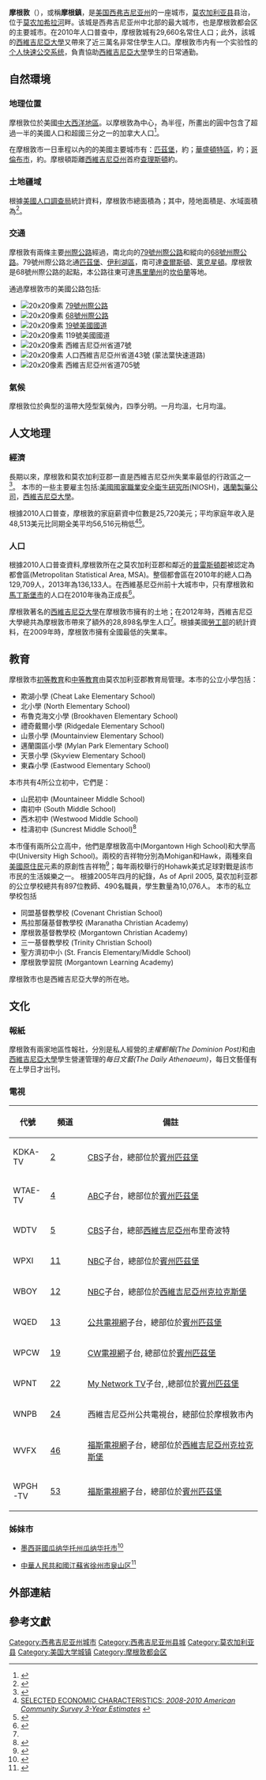 {{noteTA
|G1=PP
|G2=USState
}}
{{Infobox City
|chinese_name             = 摩根敦
|official_name            = {{lang|en|City of Morgantown, West Virginia}}
|image_skyline            = BeechurstPRT.jpg
|imagesize                = 250px
|image_caption            = 摩根敦下城区
|image_map                = WVMap-doton-Morgantown.PNG
|mapsize                  = 250px
|subdivision_type         = [[国家列表|国家]]
|subdivision_type1        = [[美国行政区划|州]]
|subdivision_type2        = [[郡|郡]]
|subdivision_name         = [[美国|美国]]
|subdivision_name1        = [[西弗吉尼亚州|西弗吉尼亚州]]
|subdivision_name2        = [[莫农加利亚县|莫农加利亚县]]
|leader_title1            = [[市長|市長]]
|leader_name1             = 馬諦·山伯格 (Marti Shamberger)
|leader_title2            = [[市執政官|市執政官]]
|leader_name2             = 傑夫·米柯斯基 (Jeff Mikorski)
|leader_title3            = [[市議會|市議會]]
|leader_name3             = {{Collapsible list
 |title = 議會成員
 |frame_style = border:none; padding: 0;
 |list_style  = text-align:left;display:none;
 |1  = 榮恩·班恩 (Ron Bane)
 |2  = 比爾·卡韋茨基 (Bill Kawecki) 
 |3  = 韋斯·諾根 (Wes Nugent) 
 |4  = 珍妮佛·賽林 (Jennifer Selin)
 |5  = 馬諦·山伯格 (Marti Shamberger)
 |6  = 傑·雷德蒙 (Jay Redmond)
 |7  = 南西·甘斯 (Nancy Ganz)
}}
|established_title        = 建城
|established_date         = 1772年
|established_title1 = 设市
|established_date1  = 1810年
|area_total_sq_mi         = 10.1
|area_total      = 26.2
|area_land_sq_mi          = 9.8
|area_land        = 25.4
|area_water_sq_mi         = 0.3
|area_water       = 0.8
|area_water_percent       = 3.16
|population_as_of         = 2006年
|population_total         = 28654
|population_density   = 1056.2
|population_density_sq_mi = 2736.0
|timezone                 = EST
|utc_offset               = -5
|timezone_DST             = EDT
|utc_offset_DST           = -4
|latd = 39 |latm = 38 |lats = 1 |latNS = N
|longd = 79 |longm = 57 |longs = 2 |longEW = W
|elevation_m              = 293
|elevation_ft             = 960
|postal_code_type         = [[美国邮区编号|美国邮区编号]]
|postal_code              = 26501-26508
|area_code                = 304
|website                  = http://www.morgantown.com/
}}
'''摩根敦'''（{{lang-en|Morgantown}}），或稱'''摩根鎮'''，是[[美国|美国]][[西弗吉尼亚州|西弗吉尼亚州]]的一座城市，[[莫农加利亚县|莫农加利亚县]]县治，位于[[莫农加希拉河|莫农加希拉河]]畔。该城是西弗吉尼亚州中北部的最大城市，也是摩根敦都会区的主要城市。在2010年人口普查中，摩根敦城有29,660名常住人口；此外，該城的[[西維吉尼亞大學|西維吉尼亞大學]]又帶來了近三萬名非常住學生人口。摩根敦市内有一个实验性的[[摩根敦个人快速公交|个人快速公交系统]]，負責協助[[西維吉尼亞大學|西維吉尼亞大學]]學生的日常通勤。

== 自然環境 ==
=== 地理位置 ===
摩根敦位於美國[[中大西洋地区|中大西洋地區]]。以摩根敦為中心，{{convert|500|mi|abbr=on}}為半徑，所畫出的圓中包含了超過一半的美國人口和超國三分之一的加拿大人口<ref>{{Cite web|url=http://www.morgantownwv.gov/about/location/|title=Location: City of Morgantown, WV official website|accessdate=2017-01-23|author=|date=|work=www.morgantownwv.gov|publisher=|language=en-US|deadurl=yes|archiveurl=https://web.archive.org/web/20170215101722/http://www.morgantownwv.gov/about/location/|archivedate=2017-02-15}}</ref>。

在摩根敦市一日車程以內的的美國主要城市有：[[匹茲堡|匹茲堡]]，約{{convert|121|km}}；[[華盛頓特區|華盛頓特區]]，約{{convert|335|km|abbr=on}}；[[哥倫布_(俄亥俄州)|哥倫布市]]，約{{convert|328|km|abbr=on}}。摩根頓距離[[西維吉尼亞州|西維吉尼亞州]]首府[[查尔斯顿_(西弗吉尼亚州)|查理斯頓]]約{{convert|250|km|abbr=on}}。

=== 土地疆域 ===
根據[[美國人口調查局|美國人口調查局]]統計資料，摩根敦市總面積為{{convert|10.62|sqmi|sqkm|2}}；其中，陸地面積是{{convert|10.17|sqmi|sqkm|2}}、水域面積為{{convert|0.45|sqmi|sqkm|2}}<ref name="Gazetteer files">{{cite web |title=US Gazetteer files 2010 |url=http://www.census.gov/geo/www/gazetteer/files/Gaz_places_national.txt |publisher=[[United_States_Census_Bureau|United States Census Bureau]] |accessdate=2013-01-24 |deadurl=yes |archiveurl=https://www.webcitation.org/64vfLAeJ2?url=http://www.census.gov/geo/www/gazetteer/files/Gaz_places_national.txt |archivedate=2012-01-24 |df= }}</ref>。

=== 交通 ===
摩根敦有兩條主要[[州際公路系統|州際公路]]經過，南北向的[[79号州际公路|79號州際公路]]和縱向的[[68号州际公路|68號州際公路]]。79號州際公路北通[[匹兹堡|匹茲堡]]、[[伊利湖|伊利湖區]]，南可達[[查尔斯顿_(西弗吉尼亚州)|查爾斯頓]]、[[列克星敦_(肯塔基州)|萊克星頓]]。摩根敦是68號州際公路的起點，本公路往東可達[[马里兰州|馬里蘭州]]的[[坎伯蘭_(馬里蘭州)|坎伯蘭]]等地。

通過摩根敦市的美國公路包括:
* [[File:I-79.svg|20x20像素]] [[79号州际公路|79號州際公路]]
* [[File:I-68.svg|20x20像素]] [[68号州际公路|68號州際公路]]
* [[File:US_19.svg|20x20像素]] [[19号美国国道|19號美國國道]]
* [[File:US_119.svg|20x20像素]] 119號美國國道
* [[File:WV-7.svg|20x20像素]] 西維吉尼亞州省道7號
* [[File:WV-43.svg|20x20像素]] 人口西維吉尼亞州省道43號 (蒙法葉快速道路)
* [[File:WV-705.svg|20x20像素]] 西維吉尼亞州省道705號

=== 氣候 ===
摩根敦位於典型的溫帶大陸型氣候內，四季分明。一月均溫{{convert|32.0|F|1|disp=flip}}，七月均溫{{convert|74.1|F|1|disp=flip}}。
{{Weather box|width=auto
|location=西維吉尼亞州摩根敦([[摩根敦市立機場|摩根敦市立機場]])，1991–2020年正常值，1872年至今极端数据{{efn|摩根敦国际交换站，1872年5月至1946年7月在市区，1946年8月起在摩根敦市立機場，<ref>{{Cite web |url=https://threadex.rcc-acis.org/ |title=ThreadEx |access-date=2022-02-11 |archive-date=2022-03-16 |archive-url=https://web.archive.org/web/20220316073711/http://threadex.rcc-acis.org/ |dead-url=no }}</ref>但[[国家气象局_(美国)|国家气象局]]从2000年1月起不再估量降雪。}}
|metric first=Y
|single line=Y
| Jan high F = 40.1
| Feb high F = 43.7
| Mar high F = 52.6
| Apr high F = 65.2
| May high F = 73.6
| Jun high F = 80.9
| Jul high F = 84.4
| Aug high F = 83.1
| Sep high F = 77.1
| Oct high F = 65.9
| Nov high F = 54.1
| Dec high F = 44.3
| Jan low F = 24.0
| Feb low F = 25.8
| Mar low F = 32.6
| Apr low F = 42.4
| May low F = 51.5
| Jun low F = 59.7
| Jul low F = 63.8
| Aug low F = 62.5
| Sep low F = 55.9
| Oct low F = 44.7
| Nov low F = 35.8
| Dec low F = 28.6
| Jan avg record high F = 65.7
| Feb avg record high F = 67.0
| Mar avg record high F = 75.4
| Apr avg record high F = 83.5
| May avg record high F = 88.0
| Jun avg record high F = 90.8
| Jul avg record high F = 92.5
| Aug avg record high F = 91.4
| Sep avg record high F = 89.2
| Oct avg record high F = 82.3
| Nov avg record high F = 74.7
| Dec avg record high F = 66.1
|year avg record high F = 93.3
| Jan avg record low F =  2.6
| Feb avg record low F =  7.0
| Mar avg record low F = 13.8
| Apr avg record low F = 26.1
| May avg record low F = 35.5
| Jun avg record low F = 45.3
| Jul avg record low F = 52.7
| Aug avg record low F = 51.9
| Sep avg record low F = 41.9
| Oct avg record low F = 29.9
| Nov avg record low F = 19.8
| Dec avg record low F = 11.6
|year avg record low F =  0.2
| Jan record high F = 79
| Feb record high F = 80
| Mar record high F = 87
| Apr record high F = 93
| May record high F = 95
| Jun record high F = 99
| Jul record high F =103
| Aug record high F =105
| Sep record high F =102
| Oct record high F = 94
| Nov record high F = 83
| Dec record high F = 77

| Jan record low F = −20
| Feb record low F = −25
| Mar record low F = −4
| Apr record low F = 6
| May record low F = 25
| Jun record low F = 30
| Jul record low F = 40
| Aug record low F = 38
| Sep record low F = 30
| Oct record low F = 15
| Nov record low F = −1
| Dec record low F = −16
|precipitation colour=green
| Jan precipitation inch = 3.12
| Feb precipitation inch = 2.81
| Mar precipitation inch = 3.65
| Apr precipitation inch = 3.87
| May precipitation inch = 4.33
| Jun precipitation inch = 4.07
| Jul precipitation inch = 4.93
| Aug precipitation inch = 3.65
| Sep precipitation inch = 3.41
| Oct precipitation inch = 3.09
| Nov precipitation inch = 3.02
| Dec precipitation inch = 3.20
|year precipitation inch=
|Jul snow inch = 0.0
|Aug snow inch = 0.0
|Sep snow inch = 0.0
|Oct snow inch = 0.1
|Nov snow inch = 1.1
|Dec snow inch = 3.8
|Jan snow inch = 9.1
|Feb snow inch = 5.5
|Mar snow inch = 7.0
|Apr snow inch = 1.0
|May snow inch = 0.0
|Jun snow inch = 0.0
|year snow inch=27.6
|unit precipitation days=0.01 in
|Jan precipitation days = 15.5
|Feb precipitation days = 13.0
|Mar precipitation days = 14.4
|Apr precipitation days = 14.1
|May precipitation days = 14.7
|Jun precipitation days = 13.1
|Jul precipitation days = 12.4
|Aug precipitation days = 10.5
|Sep precipitation days = 10.3
|Oct precipitation days = 11.4
|Nov precipitation days = 11.7
|Dec precipitation days = 13.9
|year precipitation days=155.0
|unit snow days = 0.1 in
|Jan snow days = 6.1
|Feb snow days = 4.3
|Mar snow days = 3.3
|Apr snow days = 0.3
|May snow days = 0.0
|Jun snow days = 0.0
|Jul snow days = 0.0
|Aug snow days = 0.0
|Sep snow days = 0.0
|Oct snow days = 0.2
|Nov snow days = 1.1
|Dec snow days = 3.5
|year snow days=
|source 1=NOAA（1981–2010年降雪）<ref name="1991-2020 normals">{{cite web |format=csv |url=https://www.ncei.noaa.gov/access/services/data/v1?dataset=normals-monthly-1991-2020&startDate=0001-01-01&endDate=9996-12-31&stations=USW00013736&format=csv |publisher=National Oceanic and Atmospheric Administration |title=Station: MORGANTOWN MUNICIPAL AIRPORT, WV US USW00013736 |access-date=2022-02-11 |archive-date=2022-02-11 |archive-url=https://web.archive.org/web/20220211211929/https://www.ncei.noaa.gov/access/services/data/v1?dataset=normals-monthly-1991-2020&startDate=0001-01-01&endDate=9996-12-31&stations=USW00013736&format=csv |dead-url=no }}</ref><ref name = "NOWData NWS Pittsburgh, PA (PBZ)">{{cite web |url = https://www.weather.gov/wrh/climate?wfo=pbz |title = NowData − NOAA Online Weather Data |publisher = [[National_Oceanic_and_Atmospheric_Administration|National Oceanic and Atmospheric Administration]] |accessdate = 2022-02-11 |dead-url = no |archive-date = 2022-02-11 |archive-url = https://web.archive.org/web/20220211211932/https://www.weather.gov/wrh/climate?wfo=pbz }}</ref><ref name = "NCDC txt 1981-2010">{{cite web |url=ftp://ftp.ncdc.noaa.gov/pub/data/normals/1981-2010/products/station/USW00013736.normals.txt |publisher=National Oceanic and Atmospheric Administration |title=Station Name: WV MORGANTOWN HART FLD |deadurl=no |accessdate=2014-05-06}}</ref>
}}

== 人文地理 ==

=== 經濟 ===
長期以來，摩根敦和莫农加利亚郡一直是西維吉尼亞州失業率最低的行政區之一<ref name=":0">{{Cite web|url=http://www.morgantownwv.gov/about/|title=About: City of Morgantown, WV official website|accessdate=2017-01-23|author=|date=|work=www.morgantownwv.gov|publisher=|language=en-US|deadurl=yes|archiveurl=https://web.archive.org/web/20170215095638/http://www.morgantownwv.gov/about/|archivedate=2017-02-15}}</ref>。 本市的一些主要雇主包括:[[美国国家职业安全卫生研究所|美國國家職業安全衛生研究所]](NIOSH)，[[邁蘭|邁蘭製藥公司]]，[[西弗吉尼亞大學|西維吉尼亞大學]]。

根據2010人口普查，摩根敦的家庭薪資中位數是25,720美元；平均家庭年收入是48,513美元比同期全美平均56,516元稍低<ref>[http://www.morgantownwv.gov/wp-content/uploads/Selected-Economic-Characteristics-2010.pdf SELECTED ECONOMIC CHARACTERISTICS: ''2008-2010 American Community Survey 3-Year Estimates''] {{webarchive|url=https://web.archive.org/web/20170109074801/http://www.morgantownwv.gov/wp-content/uploads/Selected-Economic-Characteristics-2010.pdf |date=2017-01-09 }}</ref><ref>{{Cite web |url=https://fred.stlouisfed.org/series/MEHOINUSA672N |title="Real Median Household Income in the United States" |access-date=2017-01-23 |archive-date=2021-01-02 |archive-url=https://web.archive.org/web/20210102112130/https://fred.stlouisfed.org/series/MEHOINUSA672N |dead-url=no }}</ref>。

=== 人口 ===
{{US Census population
|1860= 741
|1870= 797
|1880= 745
|1890= 1011
|1900= 1895
|1910= 9150
|1920= 12127
|1930= 16186
|1940= 16655
|1950= 25525
|1960= 22487
|1970= 29431
|1980= 27605
|1990= 25879
|2000= 26809
|2010= 29660
|estyear=2015
|estimate=30708
|estref=<ref name="USCensusEst2015">{{cite web|url=http://www.census.gov/popest/data/cities/totals/2015/SUB-EST2015.html|title=Annual Estimates of the Resident Population for Incorporated Places: April 1, 2010 to July 1, 2015|accessdate=July 2, 2016|archive-url=https://archive.is/20160602200744/http://www.census.gov/popest/data/cities/totals/2015/SUB-EST2015.html|archive-date=2016-06-02|dead-url=yes}}</ref>
|footnote=Sources: 1900–2010<ref name="Pop_1900_1920">{{cite web|url=http://www.polsci.wvu.edu/wv/Monongalia/monhistory.html|title=Monongalia County History|author=Robert Jay Dilger|work=[[West_Virginia_University|West Virginia University]]|accessdate=28 November 2011|archive-date=2008-05-09|archive-url=https://web.archive.org/web/20080509172920/http://www.polsci.wvu.edu/wv/Monongalia/monhistory.html|dead-url=yes}}</ref><br><center>U.S. Decennial Census<ref>{{cite web |url=http://www.census.gov/prod/www/decennial.html |title=U.S. Decennial Census |publisher=Census.gov |accessdate=June 5, 2013 |deadurl=yes |archiveurl=https://www.webcitation.org/6YSasqtfX?url=http://www.census.gov/prod/www/decennial.html |archivedate=2015年5月12日 |df= }}</ref><br>2014 Estimate<ref name="2014 Pop Estimate">{{cite web|title=Population Estimates|url=http://www.census.gov/popest/data/cities/totals/2014/SUB-EST2014-3.html|publisher=[[United_States_Census_Bureau|United States Census Bureau]]|accessdate=May 31, 2015|archive-url=https://web.archive.org/web/20150522132816/http://www.census.gov/popest/data/cities/totals/2014/SUB-EST2014-3.html|archive-date=2015-05-22|dead-url=yes}}</ref></center>
}}

根據2010人口普查資料,摩根敦所在之莫农加利亚郡和鄰近的[[普雷斯頓縣|普雷斯頓郡]]被認定為都會區(Metropolitan Statistical Area, MSA)。整個都會區在2010年的總人口為129,709人，2013年為136,133人。在西維基尼亞州前十大城市中，只有摩根敦和[[马丁斯堡_(西弗吉尼亚州)|馬丁斯堡市]]的人口在2010年後為正成長<ref>{{cite web|url=http://www.city-data.com/city/Morgantown-West-Virginia.html|title=Morgantown, West Virginia|publisher=City-Data.com|accessdate=2013-06-24|archive-date=2021-03-16|archive-url=https://web.archive.org/web/20210316160407/http://www.city-data.com/city/Morgantown-West-Virginia.html|dead-url=no}}</ref>。

摩根敦著名的[[西維吉尼亞大學|西維吉尼亞大學]]在摩根敦市擁有{{convert|913|acre|km2}}的土地；在2012年時，西維吉尼亞大學總共為摩根敦市帶來了額外的28,898名學生人口<ref name=":0" />。根據美國[[美國勞工部|勞工部]]的統計資料，在2009年時，摩根敦市擁有全國最低的失業率。

== 教育 ==
摩根敦市[[初等教育|初等教育]]和[[中等教育|中等教育]]由莫农加利亚郡教育局管理。本市的公立小學包括：
*欺湖小學 (Cheat Lake Elementary School)
*北小學 (North Elementary School)
*布魯克海文小學 (Brookhaven Elementary School)
*禮奇戴爾小學 (Ridgedale Elementary School)
*山景小學 (Mountainview Elementary School) 
*邁蘭園區小學 (Mylan Park Elementary School) 
*天景小學 (Skyview Elementary School) 
*東森小學 (Eastwood Elementary School)
本市共有4所公立初中，它們是：
*山民初中 (Mountaineer Middle School)
*南初中 (South Middle School)
*西木初中 (Westwood Middle School)
*桂濤初中 (Suncrest Middle School)<ref name="MCS Middle Schools">{{cite web|title=Middle Schools|url=http://boe.mono.k12.wv.us/schools/midschools.html|publisher=Monongalia County Schools|accessdate=January 8, 2011|deadurl=yes|archiveurl=https://web.archive.org/web/20110515025200/http://boe.mono.k12.wv.us/schools/midschools.html|archivedate=2011年5月15日}}</ref> 
本市僅有兩所公立高中，他們是摩根敦高中(Morgantown High School)和大學高中(University High School)。兩校的吉祥物分別為Mohigan和Hawk，兩種來自[[美國原住民|美國原住民]]元素的原創性吉祥物<ref>{{cite web|title =Morgantown High School – Mohigan Facts – The Mohigan|date =  2004-03-18|url = http://boe.mono.k12.wv.us/mhs/academics/mascot.html|archiveurl = https://web.archive.org/web/20061013181048/http://boe.mono.k12.wv.us/mhs/academics/mascot.html|archivedate = 2006-10-13|accessdate = 2006-12-15}}</ref>；每年兩校舉行的Hohawk美式足球對戰是該市市民的生活娛樂之一。 根據2005年四月的紀錄，As of April 2005, 莫农加利亚郡的公立學校總共有897位教師、490名職員，學生數量為10,076人。
本市的私立學校包括
*同盟基督教學校 (Covenant Christian School)
*馬拉那薩基督教學校 (Maranatha Christian Academy)
*摩根敦基督教學校 (Morgantown Christian Academy)
*三一基督教學校 (Trinity Christian School)
*聖方濟初中小 (St. Francis Elementary/Middle School)
*摩根敦學習院 (Morgantown Learning Academy)
摩根敦市也是西維吉尼亞大學的所在地。

== 文化 ==
=== 報紙 ===
摩根敦有兩家地區性報社，分別是私人經營的''主權郵報(The Dominion Post)''和由[[西維吉尼亞大學|西維吉尼亞大學]]學生營運管理的''每日文藝(The Daily Athenaeum)''，每日文藝僅有在上學日才出刊。

=== 電視 ===
{| class="wikitable" style="width:100%;"
!代號
!頻道
!備註
|-
|KDKA-TV
|[http://www.kdka.com/ 2] {{Wayback|url=http://www.kdka.com/ |date=20101105221529 }}
|[[CBS_(電視網)|CBS]]子台，總部位於[[宾夕法尼亚州|賓州]][[匹兹堡|匹茲堡]]
|-
|WTAE-TV
|[https://web.archive.org/web/20090105212106/http://thepittsburghchannel.com/ 4]
|[[美国广播公司|ABC]]子台，總部位於[[宾夕法尼亚州|賓州]][[匹兹堡|匹茲堡]]
|-
|WDTV
|[http://www.wdtv.com/ 5] {{Wayback|url=http://www.wdtv.com/ |date=20210324090753 }}
|[[CBS_(電視網)|CBS]]子台，總部[[西維吉尼亞州|西維吉尼亞州]]布里奇波特
|-
|WPXI
|[http://www.wpxi.com/ 11] {{Wayback|url=http://www.wpxi.com/ |date=20210325053235 }}
|[[NBC新聞|NBC]]子台，總部位於[[宾夕法尼亚州|賓州]][[匹兹堡|匹茲堡]]
|-
| style="width:15%;" |WBOY
| style="width:15%;" |[http://www.wboy.com/ 12] {{Wayback|url=http://www.wboy.com/ |date=20210325053424 }}
| style="width:70%;" |[[NBC新聞|NBC]]子台，總部位於[[西維吉尼亞州|西維吉尼亞州]][[克拉克斯堡_(西弗吉尼亚州)|克拉克斯堡]]
|-
|WQED
|[http://www.wqed.com/ 13] {{Wayback|url=http://www.wqed.com/ |date=20181005191139 }}
|[[公共電視網_(美國)|公共電視網]]子台，總部位於[[宾夕法尼亚州|賓州]][[匹兹堡|匹茲堡]]
|-
|WPCW
|[http://pittsburghscw.com/ 19] {{Wayback|url=http://pittsburghscw.com/ |date=20080516200412 }}
|[[CW電視網|CW電視網]]子台, 總部位於[[宾夕法尼亚州|賓州]][[匹兹堡|匹茲堡]]
|-
|WPNT
|[https://web.archive.org/web/20130720094655/http://wcwb22.com/ 22]
|[[MyNetworkTV|My Network TV]]子台, ,總部位於[[宾夕法尼亚州|賓州]][[匹兹堡|匹茲堡]]
|-
|WNPB
|[http://www.wvpubcast.org/ 24] {{Wayback|url=http://www.wvpubcast.org/ |date=20131216101116 }}
|西維吉尼亞州公共電視台，總部位於摩根敦市內
|-
|WVFX
|[https://web.archive.org/web/20121019071329/http://www.wvfx.com/ 46]
|[[福斯廣播公司|福斯電視網]]子台，總部位於[[西維吉尼亞州|西維吉尼亞州]][[克拉克斯堡_(西弗吉尼亚州)|克拉克斯堡]]
|-
|WPGH-TV
|[http://www.wpgh53.com/ 53] {{Wayback|url=http://www.wpgh53.com/ |date=20210212055848 }}
|[[福斯廣播公司|福斯電視網]]子台，總部位於[[宾夕法尼亚州|賓州]][[匹兹堡|匹茲堡]]
|}

=== 姊妹市 ===
* {{flagicon|Mexico}}[[墨西哥|墨西哥國]][[瓜納華托州|瓜纳华托州]][[瓜纳华托|瓜纳华托市]]<ref>{{cite web|url=http://www.morgantownwv.gov/government/commissions/sister-city-commission/|title=Morgantown Sister City|accessdate=2012-08-16|deadurl=yes|archiveurl=https://web.archive.org/web/20120921034221/http://www.morgantownwv.gov/government/commissions/sister-city-commission/|archivedate=2012-09-21}}</ref>
* {{flagicon|China}}[[中华人民共和国|中華人民共和國]][[江苏省|江蘇省]][[徐州市|徐州市]][[泉山区|泉山区]]<ref>{{Cite web|url=http://www.morgantownwv.gov/government/commissions/sister-city-commission/|title=Sister Cities Commission, City of Morgantown, WV official website|accessdate=2017-01-20|author=|date=|work=www.morgantownwv.gov|publisher=|language=en-US|deadurl=yes|archiveurl=https://web.archive.org/web/20120921034221/http://www.morgantownwv.gov/government/commissions/sister-city-commission/|archivedate=2012-09-21}}</ref>

== 外部連結 ==
{{Mapit-US-cityscale|39.633696|-79.95067}}

== 參考文獻 ==
{{DEFAULTSORT:Morgantown}}
[[Category:西弗吉尼亚州城市|Category:西弗吉尼亚州城市]]
[[Category:西弗吉尼亚州县城|Category:西弗吉尼亚州县城]]
[[Category:莫农加利亚县|Category:莫农加利亚县]]
[[Category:美国大学城镇|Category:美国大学城镇]]
[[Category:摩根敦都会区|Category:摩根敦都会区]]
{{notelist}}
<references />{{Authority control}}